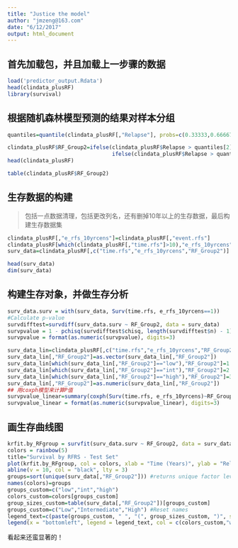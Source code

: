 ```yaml
---
title: "Justice the model"
author: "jmzeng@163.com"
date: "6/12/2017"
output: html_document
---
```


## 首先加载包，并且加载上一步骤的数据
```r
load('predictor_output.Rdata') 
head(clindata_plusRF)
library(survival)
```

## 根据随机森林模型预测的结果对样本分组

```r

quantiles=quantile(clindata_plusRF[,"Relapse"], probs=c(0.33333,0.66667)) 

clindata_plusRF$RF_Group2=ifelse(clindata_plusRF$Relapse > quantiles[2],'high',
                                 ifelse(clindata_plusRF$Relapse > quantiles[1],"int","low")) 
head(clindata_plusRF)

table(clindata_plusRF$RF_Group2)

```

## 生存数据的构建

> 包括一点数据清理，包括更改列名，还有删掉10年以上的生存数据，最后构建生存数据集

```r
clindata_plusRF[,"e_rfs_10yrcens"]=clindata_plusRF[,"event.rfs"]
clindata_plusRF[which(clindata_plusRF[,"time.rfs"]>10),"e_rfs_10yrcens"]=0
surv_data=clindata_plusRF[,c("time.rfs","e_rfs_10yrcens","RF_Group2")]

head(surv_data)
dim(surv_data)
```

## 构建生存对象，并做生存分析

```r

surv_data.surv = with(surv_data, Surv(time.rfs, e_rfs_10yrcens==1))
#Calculate p-value
survdifftest=survdiff(surv_data.surv ~ RF_Group2, data = surv_data)
survpvalue = 1 - pchisq(survdifftest$chisq, length(survdifftest$n) - 1)
survpvalue = format(as.numeric(survpvalue), digits=3)

surv_data_lin=clindata_plusRF[,c("time.rfs","e_rfs_10yrcens","RF_Group2")]
surv_data_lin[,"RF_Group2"]=as.vector(surv_data_lin[,"RF_Group2"])
surv_data_lin[which(surv_data_lin[,"RF_Group2"]=="low"),"RF_Group2"]=1
surv_data_lin[which(surv_data_lin[,"RF_Group2"]=="int"),"RF_Group2"]=2
surv_data_lin[which(surv_data_lin[,"RF_Group2"]=="high"),"RF_Group2"]=3
surv_data_lin[,"RF_Group2"]=as.numeric(surv_data_lin[,"RF_Group2"])
## 用coxph模型来计算P值
survpvalue_linear=summary(coxph(Surv(time.rfs, e_rfs_10yrcens)~RF_Group2, data=surv_data_lin))$sctest[3]
survpvalue_linear = format(as.numeric(survpvalue_linear), digits=3)
```

## 画生存曲线图
```r
krfit.by_RFgroup = survfit(surv_data.surv ~ RF_Group2, data = surv_data) 
colors = rainbow(5)
title="Survival by RFRS - Test Set"
plot(krfit.by_RFgroup, col = colors, xlab = "Time (Years)", ylab = "Relapse Free Survival", main=title, cex.axis=1.3, cex.lab=1.4)
abline(v = 10, col = "black", lty = 3)
groups=sort(unique(surv_data[,"RF_Group2"])) #returns unique factor levels sorted alphabetically
names(colors)=groups
groups_custom=c("low","int","high")
colors_custom=colors[groups_custom]
group_sizes_custom=table(surv_data[,"RF_Group2"])[groups_custom]
groups_custom=c("Low","Intermediate","High") #Reset names
legend_text=c(paste(groups_custom, " ", "(", group_sizes_custom, ")", sep=""),paste("p =", survpvalue_linear, sep=" "))
legend(x = "bottomleft", legend = legend_text, col = c(colors_custom,"white"), lty = "solid", bty="n", cex=1.2)
```

看起来还蛮显著的！

